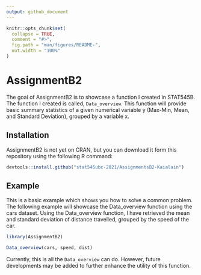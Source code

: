 ```yaml
---
output: github_document
---
```


<!-- README.md is generated from README.Rmd. Please edit that file -->

```r
knitr::opts_chunk$set(
  collapse = TRUE,
  comment = "#>",
  fig.path = "man/figures/README-",
  out.width = "100%"
)
```

# AssignmentB2

<!-- badges: start -->
<!-- badges: end -->

The goal of AssignmentB2 is to showcase a function I created in STAT545B. The function I created is called, `Data_overview`. This function will provide basic summary statistics of a given numerical variable y (Max-Min, Mean, and Standard Deviation), grouped by a variable x.

## Installation

AssignmentB2 is not yet on CRAN, but you can download it form this repository using the following R command: 

``` r
devtools::install.github("stat545ubc-2021/AssignmentsB2-Kaialain")
```

## Example

This is a basic example which shows you how to solve a common problem. The following example will showcase the Data_overview function using the cars dataset. Using the Data_overview function, I have retrieved the mean and standard deviation of distance travelled, grouped by the speed of the car.

```r
library(AssignmentB2)

Data_overview(cars, speed, dist)
```

Currently, this is all the `Data_overview` can do. However, future developments may be added to further enhance the utility of this function.
